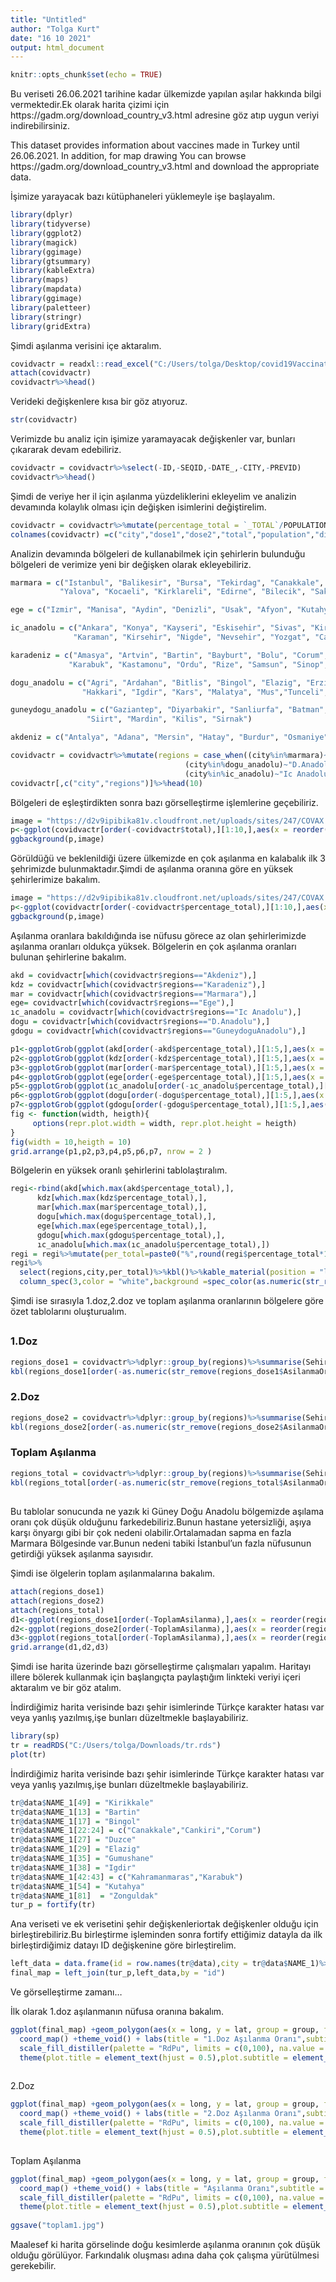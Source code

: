 ```yaml
---
title: "Untitled"
author: "Tolga Kurt"
date: "16 10 2021"
output: html_document
---
```


```r
knitr::opts_chunk$set(echo = TRUE)
```

Bu veriseti 26.06.2021 tarihine kadar ülkemizde yapılan aşılar hakkında bilgi vermektedir.Ek olarak harita çizimi için 
https://gadm.org/download_country_v3.html adresine göz atıp uygun veriyi indirebilirsiniz.

This dataset provides information about vaccines made in Turkey until 26.06.2021. In addition, for map drawing
You can browse https://gadm.org/download_country_v3.html and download the appropriate data.

İşimize yarayacak bazı kütüphaneleri yüklemeyle işe başlayalım.

```r
library(dplyr)
library(tidyverse)
library(ggplot2)
library(magick)
library(ggimage)
library(gtsummary)
library(kableExtra)
library(maps)
library(mapdata)
library(ggimage)
library(paletteer)
library(stringr)
library(gridExtra)
```

Şimdi aşılanma verisini içe aktaralım.

```r

covidvactr = readxl::read_excel("C:/Users/tolga/Desktop/covid19Vaccination.xlsx")
attach(covidvactr)
covidvactr%>%head()
```

Verideki değişkenlere kısa bir göz atıyoruz.
```r
str(covidvactr)
```

Verimizde bu analiz için işimize yaramayacak değişkenler var, bunları çıkararak devam edebiliriz.
```r
covidvactr = covidvactr%>%select(-ID,-SEQID,-DATE_,-CITY,-PREVID)
covidvactr%>%head()
```

Şimdi de veriye her il için aşılanma yüzdeliklerini ekleyelim ve analizin devamında kolaylık olması için değişken isimlerini değiştirelim.
```r
covidvactr = covidvactr%>%mutate(percentage_total = `_TOTAL`/POPULATION,percentage_dose1 = `_1DOSE`/POPULATION,percentage_dose2 = `_2DOSE`/POPULATION)
colnames(covidvactr) =c("city","dose1","dose2","total","population","diff_dose1","diff_dose2","diff_total","percentage_total","percentage_dose1","percentage_dose2") 

```

Analizin devamında bölgeleri de kullanabilmek için şehirlerin bulunduğu bölgeleri de verimize yeni bir değişken olarak ekleyebiliriz.
```r
marmara = c("Istanbul", "Balikesir", "Bursa", "Tekirdag", "Canakkale",
           "Yalova", "Kocaeli", "Kirklareli", "Edirne", "Bilecik", "Sakarya")

ege = c("Izmir", "Manisa", "Aydin", "Denizli", "Usak", "Afyon", "Kutahya", "Mugla")

ic_anadolu = c("Ankara", "Konya", "Kayseri", "Eskisehir", "Sivas", "Kirikkale", "Aksaray",
              "Karaman", "Kirsehir", "Nigde", "Nevsehir", "Yozgat", "Cankiri")

karadeniz = c("Amasya", "Artvin", "Bartin", "Bayburt", "Bolu", "Corum", "Gumushane", "Giresun",
             "Karabuk", "Kastamonu", "Ordu", "Rize", "Samsun", "Sinop", "Tokat", "Trabzon", "Zonguldak","Duzce")

dogu_anadolu = c("Agri", "Ardahan", "Bitlis", "Bingol", "Elazig", "Erzincan", "Erzurum",
                "Hakkari", "Igdir", "Kars", "Malatya", "Mus","Tunceli", "Van")

guneydogu_anadolu = c("Gaziantep", "Diyarbakir", "Sanliurfa", "Batman", "Adiyaman",
                 "Siirt", "Mardin", "Kilis", "Sirnak")

akdeniz = c("Antalya", "Adana", "Mersin", "Hatay", "Burdur", "Osmaniye","Kahramanmaras", "Isparta")

covidvactr = covidvactr%>%mutate(regions = case_when((city%in%marmara)~"Marmara",(city%in%ege)~"Ege",(city%in%karadeniz)~"Karadeniz",
                                       (city%in%dogu_anadolu)~"D.Anadolu",(city%in%guneydogu_anadolu)~"GuneydoguAnadolu",(city%in%akdeniz)~"Akdeniz",
                                       (city%in%ic_anadolu)~"Ic Anadolu"))
covidvactr[,c("city","regions")]%>%head(10)
```

Bölgeleri de eşleştirdikten sonra bazı görselleştirme işlemlerine geçebiliriz.
```r
image = "https://d2v9ipibika81v.cloudfront.net/uploads/sites/247/COVAX.jpg"
p<-ggplot(covidvactr[order(-covidvactr$total),][1:10,],aes(x = reorder(city,total),y = total))+geom_bar(stat = "identity",fill = "tomato3")+scale_y_continuous(labels = scales::comma)+xlab("Sehirler")+ylab("")+ggtitle("Covid-19 Vaccination")+theme(panel.grid.major = element_blank(), panel.grid.minor = element_blank(),panel.background = element_blank(), axis.line = element_line(colour = "white"),text = element_text(colour = "white"),axis.text.x = element_text(angle = 45, hjust = 1, colour = "white"),axis.text.y = element_text(angle = 45, hjust = 1, colour = "white"))+labs(subtitle = "Date : 26.06.2021")
ggbackground(p,image)

```


Görüldüğü ve beklenildiği üzere ülkemizde en çok aşılanma en kalabalık ilk 3 şehrimizde bulunmaktadır.Şimdi de aşılanma oranına göre en yüksek şehirlerimize bakalım.


```r

image = "https://d2v9ipibika81v.cloudfront.net/uploads/sites/247/COVAX.jpg"
p<-ggplot(covidvactr[order(-covidvactr$percentage_total),][1:10,],aes(x = reorder(city,percentage_total),y = percentage_total))+geom_bar(stat = "identity",fill = "tomato3")+scale_y_continuous(labels = scales::comma)+xlab("Sehirler")+ylab("")+ggtitle("Covid-19 Vaccination Percentage")+theme(panel.grid.major = element_blank(), panel.grid.minor = element_blank(),panel.background = element_blank(), axis.line = element_line(colour = "white"),text = element_text(colour = "white"),axis.text.x = element_text(angle = 45, hjust = 1, colour = "white"),axis.text.y = element_text(angle = 45, hjust = 1, colour = "white"))+labs(subtitle = "Date : 26.06.2021")
ggbackground(p,image)

```

Aşılanma oranlara bakıldığında ise nüfusu görece az olan şehirlerimizde aşılanma oranları oldukça yüksek.
Bölgelerin en çok aşılanma oranları bulunan şehirlerine bakalım.
```r
akd = covidvactr[which(covidvactr$regions=="Akdeniz"),]
kdz = covidvactr[which(covidvactr$regions=="Karadeniz"),]
mar = covidvactr[which(covidvactr$regions=="Marmara"),]
ege= covidvactr[which(covidvactr$regions=="Ege"),]
ıc_anadolu = covidvactr[which(covidvactr$regions=="Ic Anadolu"),]
dogu = covidvactr[which(covidvactr$regions=="D.Anadolu"),]
gdogu = covidvactr[which(covidvactr$regions=="GuneydoguAnadolu"),]

p1<-ggplotGrob(ggplot(akd[order(-akd$percentage_total),][1:5,],aes(x = reorder(city,percentage_total*100),y = percentage_total*100))+geom_bar(stat = "identity",fill = "tomato3")+scale_y_continuous(labels = scales::comma)+xlab("Şehirler")+ylab("Aşılanma Oranı (%)")+ggtitle("Akdeniz")+theme(axis.text.x = element_text(angle = 45, hjust = 1, colour = "black")))
p2<-ggplotGrob(ggplot(kdz[order(-kdz$percentage_total),][1:5,],aes(x = reorder(city,percentage_total*100),y = percentage_total*100))+geom_bar(stat = "identity",fill = "tomato3")+scale_y_continuous(labels = scales::comma)+xlab("Şehirler")+ylab("Aşılanma Oranı (%)")+ggtitle("Karadeniz")+theme(axis.text.x = element_text(angle = 45, hjust = 1, colour = "black")))
p3<-ggplotGrob(ggplot(mar[order(-mar$percentage_total),][1:5,],aes(x = reorder(city,percentage_total*100),y = percentage_total*100))+geom_bar(stat = "identity",fill = "tomato3")+scale_y_continuous(labels = scales::comma)+xlab("Şehirler")+ylab("Aşılanma Oranı (%)")+ggtitle("Marmara")+theme(axis.text.x = element_text(angle = 45, hjust = 1, colour = "black")))
p4<-ggplotGrob(ggplot(ege[order(-ege$percentage_total),][1:5,],aes(x = reorder(city,percentage_total*100),y = percentage_total*100))+geom_bar(stat = "identity",fill = "tomato3")+scale_y_continuous(labels = scales::comma)+xlab("Şehirler")+ylab("Aşılanma Oranı (%)")+ggtitle("İç Anadolu")+theme(axis.text.x = element_text(angle = 45, hjust = 1, colour = "black")))
p5<-ggplotGrob(ggplot(ıc_anadolu[order(-ıc_anadolu$percentage_total),][1:5,],aes(x = reorder(city,percentage_total*100),y = percentage_total*100))+geom_bar(stat = "identity",fill = "tomato3")+scale_y_continuous(labels = scales::comma)+xlab("Şehirler")+ylab("Aşılanma Oranı (%)")+ggtitle("Ege")+theme(axis.text.x = element_text(angle = 45, hjust = 1, colour = "black")))
p6<-ggplotGrob(ggplot(dogu[order(-dogu$percentage_total),][1:5,],aes(x = reorder(city,percentage_total*100),y = percentage_total*100))+geom_bar(stat = "identity",fill = "tomato3")+scale_y_continuous(labels = scales::comma)+xlab("Şehirler")+ylab("Aşılanma Oranı (%)")+ggtitle("Güneydoğu Anadolu")+theme(axis.text.x = element_text(angle = 45, hjust = 1, colour = "black")))
p7<-ggplotGrob(ggplot(gdogu[order(-gdogu$percentage_total),][1:5,],aes(x = reorder(city,percentage_total*100),y = percentage_total*100))+geom_bar(stat = "identity",fill = "tomato3")+scale_y_continuous(labels = scales::comma)+xlab("Şehirler")+ylab("Aşılanma Oranı (%)")+ggtitle("Doğu Anadolu")+theme(axis.text.x = element_text(angle = 45, hjust = 1, colour = "black")))
fig <- function(width, heigth){
     options(repr.plot.width = width, repr.plot.height = heigth)
}
fig(width = 10,heigth = 10)
grid.arrange(p1,p2,p3,p4,p5,p6,p7, nrow = 2 )

```



Bölgelerin en yüksek oranlı şehirlerini tablolaştıralım.

```r
regi<-rbind(akd[which.max(akd$percentage_total),],
      kdz[which.max(kdz$percentage_total),],
      mar[which.max(mar$percentage_total),],
      dogu[which.max(dogu$percentage_total),],
      ege[which.max(ege$percentage_total),],
      gdogu[which.max(gdogu$percentage_total),],
      ıc_anadolu[which.max(ıc_anadolu$percentage_total),])
regi = regi%>%mutate(per_total=paste0("%",round(regi$percentage_total*100,2)))
regi%>%
  select(regions,city,per_total)%>%kbl()%>%kable_material(position = "left")%>%
  column_spec(3,color = "white",background =spec_color(as.numeric(str_remove(regi$per_total,"%")),end = .9))
```



Şimdi ise sırasıyla 1.doz,2.doz ve toplam aşılanma oranlarının bölgelere göre özet tablolarını oluşturualım.

## {.tabset .tubset-fade .tabset-pills}

### 1.Doz
```r
regions_dose1 = covidvactr%>%dplyr::group_by(regions)%>%summarise(SehirSayısı =n(),ToplamAsilanma = sum(dose1) ,AsilanmaOranı = paste0("%",round((sum(dose1)/sum(population))*100,2)),Ortalama = mean(dose1),StandartSapma = round(sd(dose1)),Medyan = median(dose1),CeyreklerAralığı = IQR(dose1),GeometrikOrtalama = exp(mean(log(dose1))))
kbl(regions_dose1[order(-as.numeric(str_remove(regions_dose1$AsilanmaOranı,"%"))),])%>%kable_material(position = "left")%>%column_spec(3,color = "white",background =spec_color(regions_dose1$ToplamAsilanma[1:7],end = .9))%>%column_spec(4,color = "white",background =spec_color(as.numeric(str_remove(regions_dose1$AsilanmaOranı,"%"))[1:7],end = .9))
```
### 2.Doz
```r
regions_dose2 = covidvactr%>%dplyr::group_by(regions)%>%summarise(SehirSayısı =n(),ToplamAsilanma = sum(dose2) ,AsilanmaOranı = paste0("%",round((sum(dose2)/sum(population))*100,2)),Ortalama = mean(dose2),StandartSapma = round(sd(dose2)),Medyan = median(dose2),CeyreklerAralığı = IQR(dose2),GeometrikOrtalama = exp(mean(log(dose2))))
kbl(regions_dose2[order(-as.numeric(str_remove(regions_dose2$AsilanmaOranı,"%"))),])%>%kable_material(position = "left")%>%column_spec(3,color = "white",background =spec_color(regions_dose2$ToplamAsilanma[1:7],end = .9))%>%column_spec(4,color = "white",background =spec_color(as.numeric(str_remove(regions_dose2$AsilanmaOranı,"%"))[1:7],end = .9))


```
### Toplam Aşılanma
```r
regions_total = covidvactr%>%dplyr::group_by(regions)%>%summarise(SehirSayısı =n(),ToplamAsilanma = sum(total) ,AsilanmaOranı = paste0("%",round((sum(total)/sum(population))*100,2)),Ortalama = mean(total),StandartSapma = round(sd(total)),Medyan = median(total),CeyreklerAralığı = IQR(total),GeometrikOrtalama = exp(mean(log(total))))
kbl(regions_total[order(-as.numeric(str_remove(regions_total$AsilanmaOranı,"%"))),])%>%kable_material(position = "left")%>%column_spec(3,color = "white",background =spec_color(regions_total$ToplamAsilanma[1:7],end = .9))%>%column_spec(4,color = "white",background =spec_color(as.numeric(str_remove(regions_total$AsilanmaOranı,"%"))[1:7],end = .9))

```
## {-}


Bu tablolar sonucunda ne yazık ki Güney Doğu Anadolu bölgemizde aşılama oranı çok düşük olduğunu farkedebiliriz.Bunun hastane yetersizliği, aşıya karşı önyargı gibi bir çok nedeni olabilir.Ortalamadan sapma en fazla Marmara Bölgesinde var.Bunun nedeni tabiki İstanbul'un fazla nüfusunun getirdiği yüksek aşılanma sayısıdır.


Şimdi ise ölgelerin toplam aşılanmalarına bakalım.
```r
attach(regions_dose1)
attach(regions_dose2)
attach(regions_total)
d1<-ggplot(regions_dose1[order(-ToplamAsilanma),],aes(x = reorder(regions,ToplamAsilanma),y = ToplamAsilanma))+geom_bar(stat = "identity",fill = "tomato3")+scale_y_continuous(labels = scales::comma)+xlab("Bölgeler")+ylab("")+ggtitle("Bölgelere Göre 1.Doz Aşılanma Sayıları")+theme_minimal()
d2<-ggplot(regions_dose2[order(-ToplamAsilanma),],aes(x = reorder(regions,ToplamAsilanma),y = ToplamAsilanma))+geom_bar(stat = "identity",fill = "tomato3")+scale_y_continuous(labels = scales::comma)+xlab("Bölgeler")+ylab("")+ggtitle("Bölgelere Göre 2.Doz Aşılanma Sayıları")+theme_minimal()
d3<-ggplot(regions_total[order(-ToplamAsilanma),],aes(x = reorder(regions,ToplamAsilanma),y = ToplamAsilanma))+geom_bar(stat = "identity",fill = "tomato3")+scale_y_continuous(labels = scales::comma)+xlab("Bölgeler")+ylab("")+ggtitle("Bölgelere Göre Toplam Aşılanma Sayıları")+theme_minimal()
grid.arrange(d1,d2,d3)
```



Şimdi ise harita üzerinde bazı görselleştirme çalışmaları yapalım.
Haritayı illere bölerek kullanmak için başlangıçta paylaştığım linkteki veriyi içeri aktaralım ve bir göz atalım.



İndirdiğimiz harita verisinde bazı şehir isimlerinde Türkçe karakter hatası var veya yanlış yazılmış,işe bunları düzeltmekle başlayabiliriz.
```r
library(sp)
tr = readRDS("C:/Users/tolga/Downloads/tr.rds")
plot(tr)

```



İndirdiğimiz harita verisinde bazı şehir isimlerinde Türkçe karakter hatası var veya yanlış yazılmış,işe bunları düzeltmekle başlayabiliriz.
```r
tr@data$NAME_1[49] = "Kirikkale"
tr@data$NAME_1[13] = "Bartin"
tr@data$NAME_1[17] = "Bingol"
tr@data$NAME_1[22:24] = c("Canakkale","Cankiri","Corum")
tr@data$NAME_1[27] = "Duzce"
tr@data$NAME_1[29] = "Elazig"
tr@data$NAME_1[35] = "Gumushane"
tr@data$NAME_1[38] = "Igdir"
tr@data$NAME_1[42:43] = c("Kahramanmaras","Karabuk")
tr@data$NAME_1[54] = "Kutahya"
tr@data$NAME_1[81]  = "Zonguldak"
tur_p = fortify(tr)

```
Ana veriseti ve ek verisetini şehir değişkenleriortak değişkenler olduğu için birleştirebiliriz.Bu birleştirme işleminden sonra fortify ettiğimiz datayla da ilk birleştirdiğimiz datayı ID değişkenine göre birleştirelim.

```r
left_data = data.frame(id = row.names(tr@data),city = tr@data$NAME_1)%>%left_join(covidvactr,by = "city")
final_map = left_join(tur_p,left_data,by = "id")
```
Ve görselleştirme zamanı...

İlk olarak 1.doz aşılanmanın nüfusa oranına bakalım.


```r
ggplot(final_map) +geom_polygon(aes(x = long, y = lat, group = group, fill = percentage_dose1*100), color = "grey") +
  coord_map() +theme_void() + labs(title = "1.Doz Aşılanma Oranı",subtitle = paste0("Tarih : 26.06.2021",'\n',"Ülke Genelinde Aşılanma Oranı : ","%",round((sum(covidvactr$dose1)/sum(covidvactr$population))*100,2)),caption = "Kaynak: Kaggle/OmerColakoglu") +
  scale_fill_distiller(palette = "RdPu", limits = c(0,100), na.value = "white") +
  theme(plot.title = element_text(hjust = 0.5),plot.subtitle = element_text(hjust = 0.5))+scale_fill_paletteer_c("viridis::plasma",
                                                                                                                 limits = c(0,100), na.value = "white",name = "")

```
 2.Doz
```r
ggplot(final_map) +geom_polygon(aes(x = long, y = lat, group = group, fill = percentage_dose2*100), color = "grey") +
  coord_map() +theme_void() + labs(title = "2.Doz Aşılanma Oranı",subtitle = paste0("Tarih : 26.06.2021",'\n',"Ülke Genelinde Aşılanma :","%",round((sum(covidvactr$dose2)/sum(covidvactr$population))*100,2)),caption = "Kaynak: Kaggle/OmerColakoglu") +
  scale_fill_distiller(palette = "RdPu", limits = c(0,100), na.value = "white") +
  theme(plot.title = element_text(hjust = 0.5),plot.subtitle = element_text(hjust = 0.5))+scale_fill_paletteer_c("viridis::plasma",
                                                                                                                 limits = c(0,100), na.value = "white",name = "")


```

 Toplam Aşılanma
```r
ggplot(final_map) +geom_polygon(aes(x = long, y = lat, group = group, fill = percentage_total*100), color = "grey") +
  coord_map() +theme_void() + labs(title = "Aşılanma Oranı",subtitle = paste0("Tarih : 26.06.2021",'\n',"Ülke Genelinde Aşılanma Oranı : ","%",round((sum(covidvactr$total)/sum(covidvactr$population))*100,2)),caption = "Kaynak: Kaggle/OmerColakoglu") +
  scale_fill_distiller(palette = "RdPu", limits = c(0,100), na.value = "white") +
  theme(plot.title = element_text(hjust = 0.5),plot.subtitle = element_text(hjust = 0.5))+scale_fill_paletteer_c("viridis::plasma",
                                                                                                                 limits = c(0,100), na.value = "white",name = "")
ggsave("toplam1.jpg")
```

Maalesef ki harita görselinde doğu kesimlerde aşılanma oranının çok düşük olduğu görülüyor. Farkındalık oluşması adına daha çok çalışma yürütülmesi gerekebilir.
